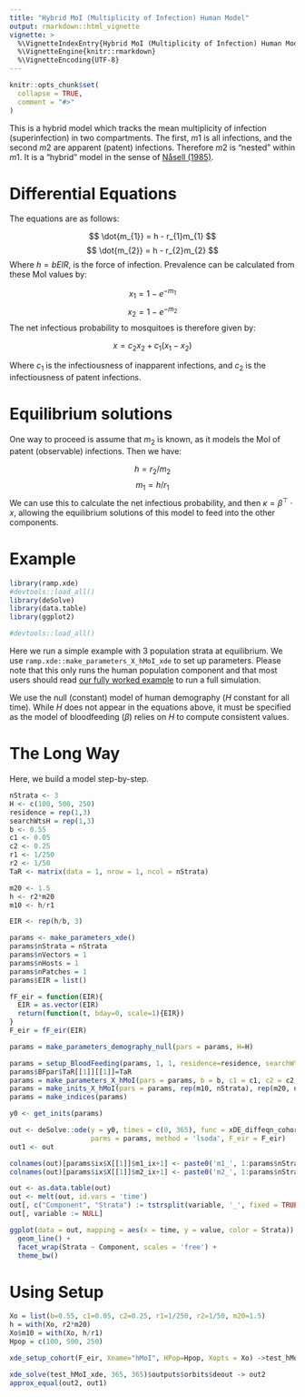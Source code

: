 ```yaml
---
title: "Hybrid MoI (Multiplicity of Infection) Human Model"
output: rmarkdown::html_vignette
vignette: >
  %\VignetteIndexEntry{Hybrid MoI (Multiplicity of Infection) Human Model}
  %\VignetteEngine{knitr::rmarkdown}
  %\VignetteEncoding{UTF-8}
---
```


```r
knitr::opts_chunk$set(
  collapse = TRUE,
  comment = "#>"
)
```

This is a hybrid model which tracks the mean multiplicity of infection (superinfection) in two compartments. The first, $m1$ is all infections, and the second $m2$ are apparent (patent) infections. Therefore $m2$ is "nested" within $m1$. It is a "hybrid" model in the sense of [Nåsell (1985)](https://link.springer.com/book/10.1007/978-3-662-01609-1).

# Differential Equations

The equations are as follows:

$$
\dot{m_{1}} = h - r_{1}m_{1}
$$
$$
\dot{m_{2}} = h - r_{2}m_{2}
$$
Where $h = b EIR$, is the force of infection. Prevalence can be calculated from these MoI values by:

$$
x_{1} = 1-e^{-m_{1}}
$$
$$
x_{2} = 1-e^{-m_{2}}
$$
The net infectious probability to mosquitoes is therefore given by:

$$
x = c_{2}x_{2} + c_{1}(x_{1}-x_{2})
$$

Where $c_{1}$ is the infectiousness of inapparent infections, and $c_{2}$ is the infectiousness of patent infections.

# Equilibrium solutions

One way to proceed is assume that $m_{2}$ is known, as it models the MoI of patent (observable) infections. Then we have:

$$
h = r_{2}/m_{2}
$$
$$
m_{1} = h/r_{1}
$$
We can use this to calculate the net infectious probability, and then $\kappa = \beta^{\top} \cdot x$, allowing the equilibrium solutions of this model to feed into the other components.

# Example

```r
library(ramp.xde)
#devtools::load_all()
library(deSolve)
library(data.table)
library(ggplot2)
```

```r
#devtools::load_all()
```

Here we run a simple example with 3 population strata at equilibrium. We use `ramp.xde::make_parameters_X_hMoI_xde` to
set up parameters. Please note that this only runs the human population component and that most users should read [our fully worked example](ex_534.html) to run a full simulation.

We use the null (constant) model of human demography ($H$ constant for all time). While $H$ does not appear in the equations above, it must be specified as the model of bloodfeeding ($\beta$) relies on $H$ to compute consistent values.

# The Long Way

Here, we build a model step-by-step. 

```r
nStrata <- 3
H <- c(100, 500, 250)
residence = rep(1,3) 
searchWtsH = rep(1,3) 
b <- 0.55
c1 <- 0.05
c2 <- 0.25
r1 <- 1/250
r2 <- 1/50
TaR <- matrix(data = 1, nrow = 1, ncol = nStrata)

m20 <- 1.5
h <- r2*m20
m10 <- h/r1

EIR <- rep(h/b, 3) 
```

```r
params <- make_parameters_xde()
params$nStrata = nStrata
params$nVectors = 1 
params$nHosts = 1
params$nPatches = 1 
params$EIR = list()

fF_eir = function(EIR){
  EIR = as.vector(EIR) 
  return(function(t, bday=0, scale=1){EIR})
} 
F_eir = fF_eir(EIR)

params = make_parameters_demography_null(pars = params, H=H) 

params = setup_BloodFeeding(params, 1, 1, residence=residence, searchWts=searchWtsH) 
params$BFpar$TaR[[1]][[1]]=TaR
params = make_parameters_X_hMoI(pars = params, b = b, c1 = c1, c2 = c2, r1 = r1, r2 = r2)
params = make_inits_X_hMoI(pars = params, rep(m10, nStrata), rep(m20, nStrata)) 
params = make_indices(params)
```

```r
y0 <- get_inits(params)

out <- deSolve::ode(y = y0, times = c(0, 365), func = xDE_diffeqn_cohort, 
                    parms = params, method = 'lsoda', F_eir = F_eir) 
out1 <- out
```


```r

colnames(out)[params$ix$X[[1]]$m1_ix+1] <- paste0('m1_', 1:params$nStrata)
colnames(out)[params$ix$X[[1]]$m2_ix+1] <- paste0('m2_', 1:params$nStrata)

out <- as.data.table(out)
out <- melt(out, id.vars = 'time')
out[, c("Component", "Strata") := tstrsplit(variable, '_', fixed = TRUE)]
out[, variable := NULL]

ggplot(data = out, mapping = aes(x = time, y = value, color = Strata)) +
  geom_line() +
  facet_wrap(Strata ~ Component, scales = 'free') +
  theme_bw()
```

# Using Setup

```r
Xo = list(b=0.55, c1=0.05, c2=0.25, r1=1/250, r2=1/50, m20=1.5)
h = with(Xo, r2*m20) 
Xo$m10 = with(Xo, h/r1)  
Hpop = c(100, 500, 250)
```

```r
xde_setup_cohort(F_eir, Xname="hMoI", HPop=Hpop, Xopts = Xo) ->test_hMoI_xde
```

```r
xde_solve(test_hMoI_xde, 365, 365)$outputs$orbits$deout -> out2
approx_equal(out2, out1)
```



